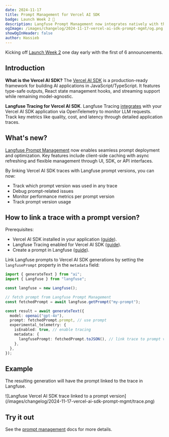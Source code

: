 ```yaml
---
date: 2024-11-17
title: Prompt Management for Vercel AI SDK
badge: Launch Week 2 🚀
description: Langfuse Prompt Management now integrates natively with the Vercel AI SDK. Version and release prompts in Langfuse, use them via Vercel AI SDK, monitor metrics in Langfuse.
ogImage: /images/changelog/2024-11-17-vercel-ai-sdk-prompt-mgmt/og.png
showOgInHeader: false
author: Hassieb
---
```



<ChangelogHeader />

Kicking off [Launch Week 2](/blog/2024-11-17-launch-week-2) one day early with the first of 6 announcements.

## Introduction

**What is the Vercel AI SDK?** The [Vercel AI SDK](https://sdk.vercel.ai/getting-started) is a production-ready framework for building AI applications in JavaScript/TypeScript. It features type-safe outputs, React state management hooks, and streaming support while remaining model-agnostic.

**Langfuse Tracing for Vercel AI SDK**. Langfuse Tracing [integrates](/integrations/frameworks/vercel-ai-sdk) with your Vercel AI SDK application via OpenTelemetry to monitor LLM requests. Track key metrics like quality, cost, and latency through detailed application traces.

## What's new?

[Langfuse Prompt Management](/docs/prompt-management/get-started) now enables seamless prompt deployment and optimization. Key features include client-side caching with async refreshing and flexible management through UI, SDK, or API interfaces.

By linking Vercel AI SDK traces with Langfuse prompt versions, you can now:

- Track which prompt version was used in any trace
- Debug prompt-related issues
- Monitor performance metrics per prompt version
- Track prompt version usage

## How to link a trace with a prompt version?

Prerequisites:

- Vercel AI SDK installed in your application ([guide](https://sdk.vercel.ai/getting-started)).
- Langfuse Tracing enabled for Vercel AI SDK ([guide](/integrations/frameworks/vercel-ai-sdk)).
- Create a prompt in Langfuse ([guide](/docs/prompt-management/get-started)).

Link Langfuse prompts to Vercel AI SDK generations by setting the `langfusePrompt` property in the `metadata` field:

```typescript {11,13,15}
import { generateText } from "ai";
import { Langfuse } from "langfuse";

const langfuse = new Langfuse();

// fetch prompt from Langfuse Prompt Management
const fetchedPrompt = await langfuse.getPrompt("my-prompt");

const result = await generateText({
  model: openai("gpt-4o"),
  prompt: fetchedPrompt.prompt, // use prompt
  experimental_telemetry: {
    isEnabled: true, // enable tracing
    metadata: {
      langfusePrompt: fetchedPrompt.toJSON(), // link trace to prompt version
    },
  },
});
```

## Example

The resulting generation will have the prompt linked to the trace in Langfuse.

<Frame fullWidth border>
  ![Langfuse Vercel AI SDK trace linked to a prompt
  version](/images/changelog/2024-11-17-vercel-ai-sdk-prompt-mgmt/trace.png)
</Frame>

## Try it out

See the [prompt management](/docs/prompt-management/get-started) docs for more details.
